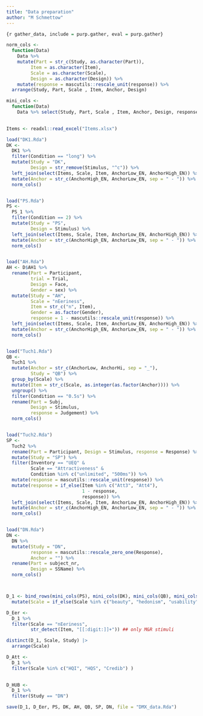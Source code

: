 ```yaml
---
title: "Data preparation"
author: "M Schmettow"
---
```


```r
{r gather_data, include = purp.gather, eval = purp.gather}

norm_cols <- 
  function(Data) 
    Data %>% 
    mutate(Part = str_c(Study, as.character(Part)),
         Item = as.character(Item),
         Scale = as.character(Scale),
         Design = as.character(Design)) %>% 
    mutate(response = mascutils::rescale_unit(response)) %>% 
  arrange(Study, Part, Scale , Item, Anchor, Design)

mini_cols <- 
  function(Data)
    Data %>% select(Study, Part, Scale , Item, Anchor, Design, response)
    

Items <- readxl::read_excel("Items.xlsx")

load("DK1.Rda")
DK <- 
  DK1 %>% 
  filter(Condition == "long") %>% 
  mutate(Study = "DK",
         Design = str_remove(Stimulus, "^c")) %>% 
  left_join(select(Items, Scale, Item, AnchorLow_EN, AnchorHigh_EN)) %>% 
  mutate(Anchor = str_c(AnchorHigh_EN, AnchorLow_EN, sep = " - ")) %>% 
  norm_cols()  


load("PS.Rda")
PS <- 
  PS_1 %>% 
  filter(Condition == 2) %>% 
  mutate(Study = "PS",
         Design = Stimulus) %>% 
  left_join(select(Items, Scale, Item, AnchorLow_EN, AnchorHigh_EN)) %>% 
  mutate(Anchor = str_c(AnchorHigh_EN, AnchorLow_EN, sep = " - ")) %>% 
  norm_cols()


load("AH.Rda")
AH <- D$AH1 %>% 
  rename(Part = Participant,
         trial = Trial,
         Design = Face,
         Gender = sex) %>% 
  mutate(Study = "AH",
         Scale = "nEeriness",
         Item = str_c("n", Item),
         Gender = as.factor(Gender),
         response = 1 - mascutils::rescale_unit(response)) %>% 
  left_join(select(Items, Scale, Item, AnchorLow_EN, AnchorHigh_EN)) %>% 
  mutate(Anchor = str_c(AnchorHigh_EN, AnchorLow_EN, sep = " - ")) %>%  
  norm_cols()


load("Tuch1.Rda")
QB <- 
  Tuch1 %>% 
  mutate(Anchor = str_c(AnchorLow, AnchorHi, sep = "_"),
         Study = "QB") %>%
  group_by(Scale) %>% 
  mutate(Item = str_c(Scale, as.integer(as.factor(Anchor)))) %>% 
  ungroup() %>% 
  filter(Condition == "0.5s") %>% 
  rename(Part = Subj, 
         Design = Stimulus, 
         response = Judgement) %>%  
  norm_cols()


load("Tuch2.Rda")
SP <- 
  Tuch2 %>% 
  rename(Part = Participant, Design = Stimulus, response = Response) %>% 
  mutate(Study = "SP") %>% 
  filter(Inventory == "UEQ" &
         Scale == "Attractiveness" &
         Condition %in% c("unlimited", "500ms")) %>% 
  mutate(response = mascutils::rescale_unit(response)) %>% 
  mutate(response = if_else(Item %in% c("Att3", "Att4"), 
                            1 - response, 
                            response)) %>% 
  left_join(select(Items, Scale, Item, AnchorLow_EN, AnchorHigh_EN)) %>% 
  mutate(Anchor = str_c(AnchorHigh_EN, AnchorLow_EN, sep = " - ")) %>% 
  norm_cols()


load("DN.Rda")
DN <- 
  DN %>% 
  mutate(Study = "DN",
         response = mascutils::rescale_zero_one(Response),
         Anchor = "") %>% 
  rename(Part = subject_nr,
         Design = SSName) %>% 
  norm_cols()



D_1 <- bind_rows(mini_cols(PS), mini_cols(DK), mini_cols(QB), mini_cols(SP), mini_cols(DN), mini_cols(AH)) |> 
  mutate(Scale = if_else(Scale %in% c("beauty", "hedonism", "usability"), str_to_sentence(Scale), Scale))

D_Eer <- 
  D_1 %>% 
  filter(Scale == "nEeriness",
         str_detect(Item, "[[:digit:]]+")) ## only M&R stimuli

distinct(D_1, Scale, Study) |> 
  arrange(Scale)

D_Att <- 
  D_1 %>% 
  filter(Scale %in% c("HQI", "HQS", "Credib") )
  

D_HUB <- 
  D_1 %>% 
  filter(Study == "DN")

save(D_1, D_Eer, PS, DK, AH, QB, SP, DN, file = "DMX_data.Rda")
```

